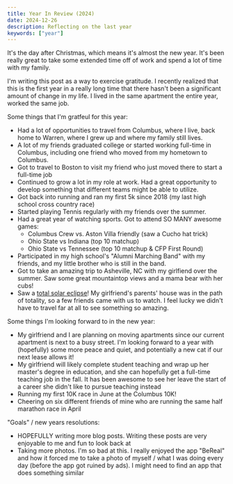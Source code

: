 ```yaml
---
title: Year In Review (2024)
date: 2024-12-26
description: Reflecting on the last year
keywords: ["year"]
---
```


It's the day after Christmas, which means it's almost the new year. It's been really great to take some extended time off of work and spend a lot of time with my family.

I'm writing this post as a way to exercise gratitude. I recently realized that this is the first year in a really long time that there hasn't been a significant amount of change in my life. I lived in the same apartment the entire year, worked the same job. 

Some things that I'm gratfeul for this year:

- Had a lot of opportunities to travel from Columbus, where I live, back home to Warren, where I grew up and where my family still lives. 
- A lot of my friends graduated college or started working full-time in Columbus, including one friend who moved from my hometown to Columbus.
- Got to travel to Boston to visit my friend who just moved there to start a full-time job
- Continued to grow a lot in my role at work. Had a great opportunity to develop something that different teams might be able to utilize.
- Got back into running and ran my first 5k since 2018 (my last high school cross country race)
- Started playing Tennis regularly with my friends over the summer.
- Had a great year of watching sports. Got to attend SO MANY awesome games:
  - Columbus Crew vs. Aston Villa friendly (saw a Cucho hat trick)
  - Ohio State vs Indiana (top 10 matchup)
  - Ohio State vs Tennessee (top 10 matchup & CFP First Round)
- Participated in my high school's "Alumni Marching Band" with my friends, and my little brother who is still in the band. 
- Got to take an amazing trip to Asheville, NC with my girlfiend over the summer. Saw some great mountaintop views and a mama bear with her cubs!
- Saw a [total solar eclipse](https://en.wikipedia.org/wiki/Solar_eclipse_of_April_8,_2024)! My girlfriend's parents' house was in the path of totality, so a few friends came with us to watch. I feel lucky we didn't have to travel far at all to see something so amazing. 

Some things I'm looking forward to in the new year:

- My girlfriend and I are planning on moving apartments since our current apartment is next to a busy street. I'm looking forward to a year with (hopefully) some more peace and quiet, and potentially a new cat if our next lease allows it!
- My girlfriend will likely complete student teaching and wrap up her master's degree in education, and she can hopefully get a full-time teaching job in the fall. It has been awesome to see her leave the start of a career she didn't like to pursue teaching instead
- Running my first 10K race in June at the Columbus 10K!
- Cheering on six different friends of mine who are running the same half marathon race in April

"Goals" / new years resolutions:
- HOPEFULLY writing more blog posts. Writing these posts are very enjoyable to me and fun to look back at
- Taking more photos. I'm so bad at this. I really enjoyed the app "BeReal" and how it forced me to take a photo of myself / what I was doing every day (before the app got ruined by ads). I might need to find an app that does something similar